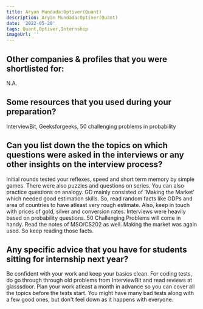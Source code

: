 ```yaml
---
title: Aryan Mundada:Optiver(Quant)
description: Aryan Mundada:Optiver(Quant)
date: '2022-05-20'
tags: Quant,Optiver,Internship
imageUrl: ''
---
```


## Other companies & profiles that you were shortlisted for:
N.A.

## Some resources that you used during your preparation?
InterviewBit, Geeksforgeeks, 50 challenging problems in probability

## Can you list down the the topics on which questions were asked in the interviews or any other insights on the interview process?
Initial rounds tested your reflexes, speed and short term memory by simple games. There were also puzzles and questions on series. You can also practice questions on analogy. 
GD mainly consisted of 'Making the Market' which needed good estimation skills. So, read random facts like GDPs and area of countries to have atleast very rough estimate. Also, keep in touch with prices of gold, silver and conversion rates.
Interviews were heavily based on probability questions. 50 Challenging Problems will come in handy. Read the notes of MSO/CS202 as well. Making the market was again used. So keep reading those facts.
## Any specific advice that you have for students sitting for internship next year?
Be confident with your work and keep your basics clean. For coding tests, do go through through old problems from InterviewBit and read reviews at glasssdoor. Plan your work atleast a month in advance so you can cover all the topics before the tests start. You might have many bad tests along with a few good ones, but don't feel down as it happens with everyone.

